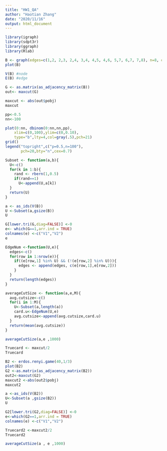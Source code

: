 ---
title: "HW1_QA"
author: "Haotian Zhang"
date: "2020/11/16"
output: html_document
---

```{r import labraries}
library(igraph)
library(sdpt3r)
library(ggraph)
library(Rlab)
```


```{r plot graph}
B <- graph(edges=c(1,2, 2,3, 2,4, 3,4, 4,5, 4,6, 5,7, 6,7, 7,8), n=8, directed = FALSE)
plot(B)
```
```{r V E}
V(B) #node
E(B) #edge
```


```{r maxcut}

G <- as.matrix(as_adjacency_matrix(B)) 
out<- maxcut(G)

maxcut <- abs(out$pobj)
maxcut
```
```{r maxcut}
pp<-0.5
nn<-100
```


```{r maxcut}
plot(0:nn, dbinom(0:nn,nn,pp),
    xlim=c(0,100),ylim=c(0,0.10),
    type="b",lty=4,col=gray(.5),pch=21)
grid()
legend("topright",c("p=0.5,n=100"),
       pch=20,bty="n",cex=0.7)
```

```{r maxcut}

Subset <- function(a,b){
  U<-c()
  for(k in 1:b){
    rand <- rbern(1,0.5)
    if(rand==1)
      U<-append(U,a[k])
  }
  return(U)
}
```


```{r maxcut}
a <- as_ids(V(B))
U <-Subset(a,gsize(B))
U
```

```{r maxcut}
G[lower.tri(G,diag=FALSE)] <-0
e<- which(G==1,arr.ind = TRUE)
colnames(e) <-c("V1","V2")
e
```
```{r maxcut}
EdgeNum <-function(U,e){
  edges<-c()
  for(row in 1:nrow(e)){
    if((e[row,1] %in% U) && (!(e[row,2] %in% U))){
      edges <- append(edges, c(e[row,1],e[row,2]))
    }
  }
  return(length(edges))
}
```

```{r maxcut}
averageCutSize <- function(a,e,M){
  avg.cutsize<-c()
  for(i in 1:M){
    U<-Subset(a,length(a))
    card.u<-EdgeNum(U,e)
    avg.cutsize<-append(avg.cutsize,card.u)
  }
  return(mean(avg.cutsize))
}
```

```{r maxcut}
averageCutSize(a,e ,1000)
```
```{r maxcut}
Truecard <- maxcut/2
Truecard
```
```{r maxcut}
B2 <- erdos.renyi.game(40,1/3)
plot(B2)
G2 <-as.matrix(as_adjacency_matrix(B2))
out2<-maxcut(G2)
maxcut2 <-abs(out2$pobj)
maxcut2
```
```{r maxcut}
a <-as_ids(V(B2))
U<-Subset(a ,gsize(B2))
U
```
```{r maxcut}
G2[lower.tri(G2,diag=FALSE)] <-0
e<-which(G2==1,arr.ind = TRUE)
colnames(e) <-c("V1","V2")
```
```{r maxcut}
Truecard2 <-maxcut2/2
Truecard2
```
```{r maxcut}
averageCutSize(a , e ,1000)

```




